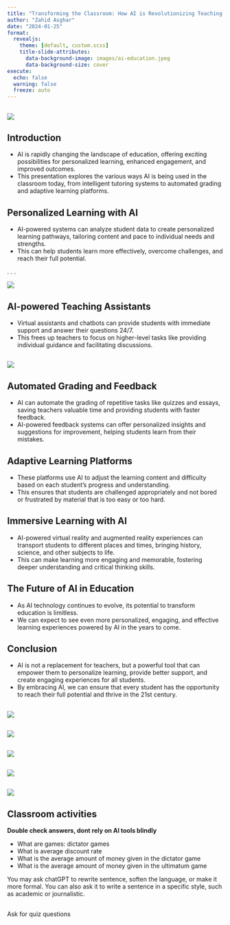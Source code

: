 ---
title: "Transforming the Classroom: How AI is Revolutionizing Teaching and Learning"
author: "Zahid Asghar"
date: "2024-01-25"
format:
  revealjs:
    theme: [default, custom.scss]
    title-slide-attributes:
      data-background-image: images/ai-education.jpeg
      data-background-size: cover
execute:
  echo: false
  warning: false
  freeze: auto
---

## 

![](images/ai_education.webp){.r-stretch}

## Introduction

-   AI is rapidly changing the landscape of education, offering exciting possibilities for personalized learning, enhanced engagement, and improved outcomes.
-   This presentation explores the various ways AI is being used in the classroom today, from intelligent tutoring systems to automated grading and adaptive learning platforms.

## Personalized Learning with AI {.scrollable}

-   AI-powered systems can analyze student data to create personalized learning pathways, tailoring content and pace to individual needs and strengths.
-   This can help students learn more effectively, overcome challenges, and reach their full potential.

. . .

![](images/ai_education8.webp)


## AI-powered Teaching Assistants

-   Virtual assistants and chatbots can provide students with immediate support and answer their questions 24/7.
-   This frees up teachers to focus on higher-level tasks like providing individual guidance and facilitating discussions.



## 

![](images/ai_education10.webp){.r-stretch} 


## Automated Grading and Feedback

-   AI can automate the grading of repetitive tasks like quizzes and essays, saving teachers valuable time and providing students with faster feedback.
-   AI-powered feedback systems can offer personalized insights and suggestions for improvement, helping students learn from their mistakes.

## Adaptive Learning Platforms

-   These platforms use AI to adjust the learning content and difficulty based on each student's progress and understanding.
-   This ensures that students are challenged appropriately and not bored or frustrated by material that is too easy or too hard.

## Immersive Learning with AI

-   AI-powered virtual reality and augmented reality experiences can transport students to different places and times, bringing history, science, and other subjects to life.
-   This can make learning more engaging and memorable, fostering deeper understanding and critical thinking skills.



## The Future of AI in Education

-   As AI technology continues to evolve, its potential to transform education is limitless.
-   We can expect to see even more personalized, engaging, and effective learning experiences powered by AI in the years to come.

## Conclusion

-   AI is not a replacement for teachers, but a powerful tool that can empower them to personalize learning, provide better support, and create engaging experiences for all students.
-   By embracing AI, we can ensure that every student has the opportunity to reach their full potential and thrive in the 21st century.

## 

![](images/blog-ai-in-education.webp)

## 

![](images/ai_education11.webp)

## 

![](images/ai_education12.webp)

## 

![](images/ai_education13.webp) 

##

![](images/ai_education14.webp)

## Classroom activities

::: {.callout-caution}

[**Double check answers, dont rely on AI tools blindly**]{.yellow}

:::

-   What are games: dictator games 
-   What is average discount rate 
-   What is the average amount of money given in the dictator game 
-   What is the average amount of money given in the ultimatum game 

You may ask chatGPT to rewrite sentence, soften the language, or make it more formal. You can also ask it to write a sentence in a specific style, such as academic or journalistic.

## 
Ask for quiz questions

